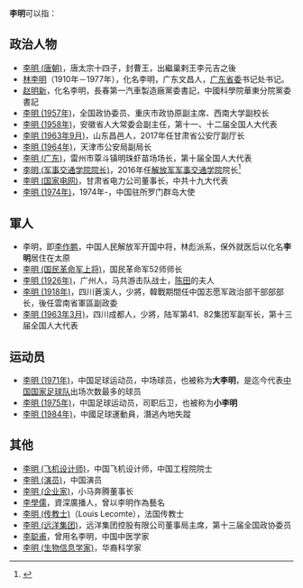 '''李明'''可以指：

== 政治人物 ==
* [[李明_(唐朝)|李明 (唐朝)]]，唐太宗十四子，封曹王，出繼巢剌王李元吉之後
* [[林李明|林李明]]（1910年－1977年），化名李明，广东文昌人，[[广东省委|广东省委]]书记处书记。 
* [[赵明新|赵明新]]，化名李明，長春第一汽車製造廠黨委書記，中國科學院華東分院黨委書記
* [[李明_(1957年)|李明 (1957年)]]，全国政协委员、重庆市政协原副主席、西南大学副校长
* [[李明_(1958年)|李明 (1958年)]]，安徽省人大常委会副主任，第十一、十二届全国人大代表
* [[李明_(1963年9月)|李明 (1963年9月)]]，山东昌邑人，2017年任甘肃省公安厅副厅长
* [[李明_(1964年)|李明 (1964年)]]，天津市公安局副局长
* [[李明_(广东)|李明 (广东)]]，雷州市覃斗镇明珠虾苗场场长，第十届全国人大代表
* [[李明_(军事交通学院院长)|李明 (军事交通学院院长)]]，2016年任[[中国人民解放军陆军军事交通学院|解放军军事交通学院]]院长<ref>{{cite web|title=接棒纪海泉，李明出任军事交通学院院长|url=http://www.thepaper.cn/newsDetail_forward_1507043|accessdate=2016-08-01|publisher=澎湃新闻|archive-date=2020-11-04|archive-url=https://web.archive.org/web/20201104125410/http://www.thepaper.cn/newsDetail_forward_1507043|dead-url=no}}</ref>
* [[李明_(国家电网)|李明 (国家电网)]]，甘肃省电力公司董事长，中共十九大代表
* [[李明_(1974年)|李明 (1974年)]]，1974年-，中国驻所罗门群岛大使

== 軍人 ==
* 李明，即[[李作鹏|李作鹏]]，中国人民解放军开国中将，林彪派系，保外就医后以化名'''李明'''居住在太原
* [[李明_(国民革命军上将)|李明 (国民革命军上将)]]，国民革命军52师师长
* [[李明_(1926年)|李明 (1926年)]]，广州人，马共游击队战士，[[陈田_(马来西亚)|陈田]]的夫人
* [[李明_(1918年)|李明 (1918年)]]，四川蒼溪人，少將，韓戰期間任中国志愿军政治部干部部部长，後任雲南省軍區副政委
* [[李明_(1963年3月)|李明 (1963年3月)]]，四川成都人，少將，陆军第41、82集团军副军长，第十三届全国人大代表

== 运动员 ==
* [[李明_(1971年)|李明 (1971年)]]，中国足球运动员，中场球员，也被称为'''大李明'''，是迄今代表[[中国国家足球队|中国国家足球队]]出场次数最多的球员
* [[李明_(1975年)|李明 (1975年)]]，中国足球运动员，司职后卫，也被称为'''小李明'''
* [[李明_(1984年)|李明 (1984年)]]，中國足球運動員，潛逃內地失蹤

== 其他 ==
* [[李明_(飞机设计师)|李明 (飞机设计师)]]，中国飞机设计师，中国工程院院士
* [[李明_(演员)|李明 (演员)]]，中国演员
* [[李明_(企业家)|李明 (企业家)]]，小马奔腾董事长
* [[李學儒|李學儒]]，資深廣播人，曾以李明作為藝名
* [[李明_(传教士)|李明 (传教士)]]（Louis Lecomte），法国传教士
* [[李明_(远洋集团)|李明 (远洋集团)]]，远洋集团控股有限公司董事局主席，第十三届全国政协委员
* [[李聪甫|李聪甫]]，曾用名李明，中国中医学家
* [[李明_(生物信息学家)|李明 (生物信息学家)]]，华裔科学家

{{disambig|M明|cat=二字李姓人名消歧义}}